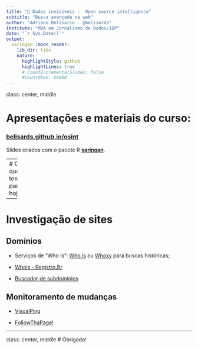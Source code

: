 ```yaml
---
title: "🔎 Dados invisíveis -  Open source intelligence"
subtitle: "Busca avançada na web"
author: "Adriano Belisario - @belisards"
institute: "MBA em Jornalismo de Dados/IDP"
date: "`r Sys.Date()`"
output:
  xaringan::moon_reader:
    lib_dir: libs
    nature:
      highlightStyle: github
      highlightLines: true
      # countIncrementalSlides: false
      #countdown: 60000
---
```

class: center, middle

# Apresentações e materiais do curso:

### [belisards.github.io/osint](https://belisards.github.io/osint/)

Slides criados com o pacote R [**xaringan**](https://github.com/yihui/xaringan).

---
# O que temos para hoje?


---

# Investigação de sites

## Domínios

- Serviços de "Who Is": [Who.is](https://who.is) ou [Whoxy](https://www.whoxy.com/) para buscas históricas;

- [Whois - Registro.Br](https://registro.br/tecnologia/ferramentas/whois/)

- [Buscador de subdomínios](https://spyse.com/tools/subdomain-finder)

## Monitoramento de mudanças

- [VisualPing](https://visualping.io/)

- [FollowThaPage!](https://www.followthatpage.com/)

---

class: center, middle
# Obrigado!